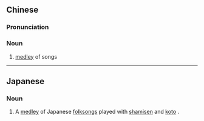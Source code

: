 {{also|组歌}}
==Chinese==
{{zh-forms|s=组歌}}

===Pronunciation===
{{zh-pron
|m=zǔgē
|c=zou2 go1
|mn=qz,xm,zz:chó͘-koa
|cat=n
}}

===Noun===
{{zh-noun}}

# [[medley]] of songs

----

==Japanese==
{{ja-kanjitab|くみ|うた|yomi=k}}

===Noun===
{{ja-noun|くみうた}}

# A [[medley]] of Japanese [[folksong]]s played with [[shamisen]] and [[koto]] {{gloss|the Japanese zither}}.